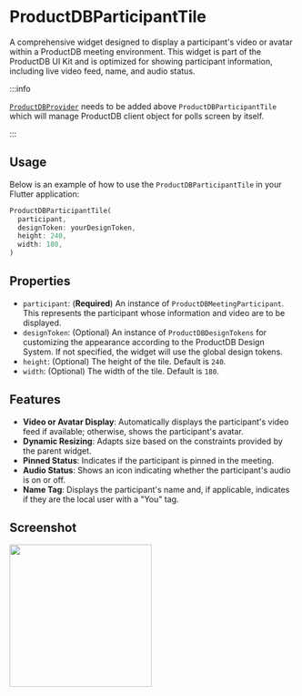 # ProductDBParticipantTile

A comprehensive widget designed to display a participant's video or avatar within a ProductDB meeting environment. This widget is part of the ProductDB UI Kit and is optimized for showing participant information, including live video feed, name, and audio status.

:::info

[`ProductDBProvider`](./ProductDB-provider.mdx) needs to be added above `ProductDBParticipantTile` which will manage ProductDB client object for polls screen by itself.

:::


## Usage

Below is an example of how to use the `ProductDBParticipantTile` in your Flutter application:

```dart
ProductDBParticipantTile(
  participant,
  designToken: yourDesignToken,
  height: 240,
  width: 180,
)
```

## Properties

- `participant`: (**Required**) An instance of `ProductDBMeetingParticipant`. This represents the participant whose information and video are to be displayed.
- `designToken`: (Optional) An instance of `ProductDBDesignTokens` for customizing the appearance according to the ProductDB Design System. If not specified, the widget will use the global design tokens.
- `height`: (Optional) The height of the tile. Default is `240`.
- `width`: (Optional) The width of the tile. Default is `180`.


## Features

- **Video or Avatar Display**: Automatically displays the participant's video feed if available; otherwise, shows the participant's avatar.
- **Dynamic Resizing**: Adapts size based on the constraints provided by the parent widget.
- **Pinned Status**: Indicates if the participant is pinned in the meeting.
- **Audio Status**: Shows an icon indicating whether the participant's audio is on or off.
- **Name Tag**: Displays the participant's name and, if applicable, indicates if they are the local user with a "You" tag.



## Screenshot

<img src="/static/mobile/flutter/flutter-participant-tile.png" width="250px"/>
